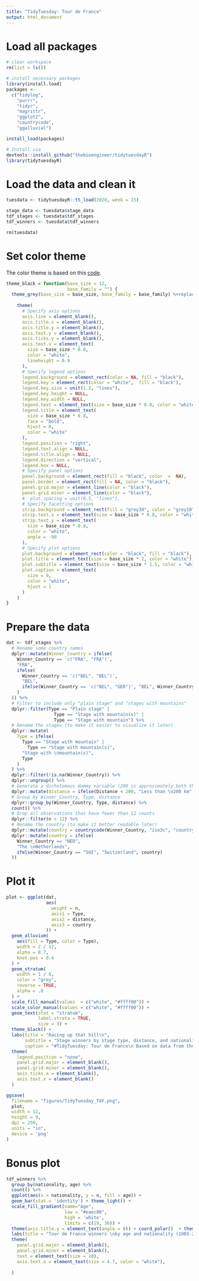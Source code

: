 ```yaml
---
title: "TidyTuesday: Tour de France"
output: html_document
---
```


# Load all packages
```r
# clear workspace
rm(list = ls())

# install necessary packages
library(install.load)
packages <-
  c("tidylog",
    "purrr",
    "tidyr",
    "magrittr",
    "ggplot2",
    "countrycode",
    "ggalluvial")

install_load(packages)

# Install via
devtools::install_github("thebioengineer/tidytuesdayR")
library(tidytuesdayR)
```

# Load the data and clean it
```r
tuesdata <- tidytuesdayR::tt_load(2020, week = 15)

stage_data <- tuesdata$stage_data
tdf_stages <- tuesdata$tdf_stages
tdf_winners <- tuesdata$tdf_winners

rm(tuesdata)
```

# Set color theme
The color theme is based on this [code](https://gist.github.com/jslefche/eff85ef06b4705e6efbc).
```r
theme_black = function(base_size = 12,
                       base_family = "") {
  theme_grey(base_size = base_size, base_family = base_family) %+replace%
    
    theme(
      # Specify axis options
      axis.line = element_blank(),
      axis.title.x = element_blank(),
      axis.title.y = element_blank(),
      axis.text.y = element_blank(),
      axis.ticks.y = element_blank(),
      axis.text.x = element_text(
        size = base_size * 0.8,
        color = "white",
        lineheight = 0.9
      ),
      # Specify legend options
      legend.background = element_rect(color = NA, fill = "black"),
      legend.key = element_rect(color = "white",  fill = "black"),
      legend.key.size = unit(1.2, "lines"),
      legend.key.height = NULL,
      legend.key.width = NULL,
      legend.text = element_text(size = base_size * 0.8, color = "white"),
      legend.title = element_text(
        size = base_size * 0.8,
        face = "bold",
        hjust = 0,
        color = "white"
      ),
      legend.position = "right",
      legend.text.align = NULL,
      legend.title.align = NULL,
      legend.direction = "vertical",
      legend.box = NULL,
      # Specify panel options
      panel.background = element_rect(fill = "black", color  =  NA),
      panel.border = element_rect(fill = NA, color = "black"),
      panel.grid.major = element_line(color = "black"),
      panel.grid.minor = element_line(color = "black"),
      #  plot.spacing = unit(0.5, "lines"),
      # Specify facetting options
      strip.background = element_rect(fill = "grey30", color = "grey10"),
      strip.text.x = element_text(size = base_size * 0.8, color = "white"),
      strip.text.y = element_text(
        size = base_size * 0.8,
        color = "white",
        angle = -90
      ),
      # Specify plot options
      plot.background = element_rect(color = "black", fill = "black"),
      plot.title = element_text(size = base_size * 2, color = "white"),
      plot.subtitle = element_text(size = base_size * 1.5, color = "white"),
      plot.caption = element_text(
        size = 9,
        color = "white",
        hjust = 1
      )
    )
}
```

# Prepare the data
```r
dat <- tdf_stages %>%
  # Rename some country names
  dplyr::mutate(Winner_Country = ifelse(
    Winner_Country == 'c("FRA", "FRA")',
    "FRA",
    ifelse(
      Winner_Country == 'c("BEL", "BEL")',
      "BEL",
      ifelse(Winner_Country == 'c("BEL", "GER")', "BEL", Winner_Country)
    )
  )) %>%
  # Filter to include only "plain stage" and "stages with mountains"
  dplyr::filter(Type == "Plain stage" |
                  Type == "Stage with mountain(s)" |
                  Type == "Stage with mountain") %>%
  # Rename the stages (to make it easier to visualize it later)
  dplyr::mutate(
    Type = ifelse(
      Type == "Stage with mountain" |
        Type == "Stage with mountain(s)",
      "Stage with \nmountain(s)",
      Type
    )
  ) %>%
  dplyr::filter(!is.na(Winner_Country)) %>%
  dplyr::ungroup() %>%
  # Generate a dichotomous dummy variable (200 is approximately both the median and the mean distance)
  dplyr::mutate(distance = ifelse(Distance < 200, "Less than \n200 km", "More than \n200 km")) %>%
  # Group by Winner_Country, Type, distance
  dplyr::group_by(Winner_Country, Type, distance) %>%
  count() %>%
  # Drop all observations that have fewer than 12 counts
  dplyr::filter(n > 12) %>%
  # Rename the country (to make it better readable later)
  dplyr::mutate(country = countrycode(Winner_Country, "iso3c", "country.name")) %>%
  dplyr::mutate(country = ifelse(
    Winner_Country == "NED",
    "The \nNetherlands",
    ifelse(Winner_Country == "SUI", "Switzerland", country)
  ))

```

# Plot it
```r
plot <- ggplot(dat,
               aes(
                 weight = n,
                 axis1 = Type,
                 axis2 = distance,
                 axis3 = country
               )) +
  geom_alluvium(
    aes(fill = Type, color = Type),
    width = 2 / 12,
    alpha = 0.7,
    knot.pos = 0.4
  ) +
  geom_stratum(
    width = 1 / 6,
    color = "grey",
    reverse = TRUE,
    alpha = .8
  ) +
  scale_fill_manual(values  = c("white", "#ffff00")) +
  scale_color_manual(values = c("white", "#ffff00")) +
  geom_text(stat = "stratum",
            label.strata = TRUE,
            size = 3) +
  theme_black() +
  labs(title = "Racing up that hill\n",
       subtitle = "Stage winners by stage type, distance, and nationality (1903-2017)",
       caption = "#TidyTuesday: Tour de France\n Based on data from the tdf package\n Visualization: @cosima_meyer") +
  theme(
    legend.position = "none",
    panel.grid.major = element_blank(),
    panel.grid.minor = element_blank(),
    axis.ticks.x = element_blank(),
    axis.text.x = element_blank()
  ) 

ggsave(
  filename = "figures/TidyTuesday_TdF.png",
  plot,
  width = 12,
  height = 9,
  dpi = 250,
  units = "in",
  device = 'png'
)
```

# Bonus plot
```r
tdf_winners %>%
  group_by(nationality, age) %>%
  count() %>%
  ggplot(aes(x = nationality, y = n, fill = age)) +
  geom_bar(stat = 'identity') + theme_light() +
  scale_fill_gradient(name="Age",
                      low = "#eaec00",
                      high = 'white',
                      limits = c(19, 36)) +
  theme(axis.title.y = element_text(angle = 0)) + coord_polar()  + theme_black() +
  labs(title = "Tour de France winners \nby age and nationality (1903-2017)") +
  theme(
    panel.grid.major = element_blank(),
    panel.grid.minor = element_blank(),
    text = element_text(size = 10),
    axis.text.x = element_text(size = 4.7, color = "white"),
    
  ) 
```
